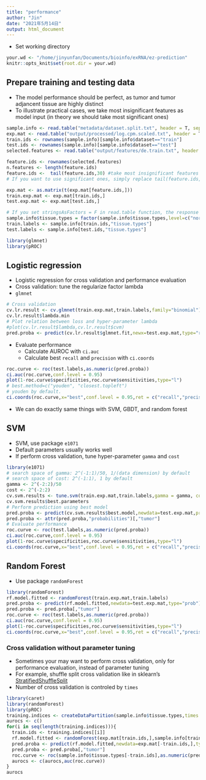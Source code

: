 ```yaml
---
title: "performance"
author: "Jin"
date: "2021年5月14日"
output: html_document
---
```


- Set working directory
```r
your.wd <- "/home/jinyunfan/Documents/bioinfo/exRNA/ez-prediction"
knitr::opts_knit$set(root.dir = your.wd)
```

## Prepare training and testing data


- The model performance should be perfect, as tumor and tumor adjancent tissue are highly distinct
- To illustrate practical cases, we take most insignificant features as model input (in theory we should take most significant ones)


```R
sample.info <- read.table("metadata/dataset.split.txt", header = T, sep ="\t",row.names=1,stringsAsFactors = F,check.names = F)
exp.mat <- read.table("output/processed/log.cpm.scaled.txt", header = T, sep ="\t",row.names=1,stringsAsFactors = F,check.names = F)
train.ids <- rownames(sample.info)[sample.info$dataset=="train"]
test.ids <- rownames(sample.info)[sample.info$dataset=="test"]
selected.features <- read.table("output/features/de.train.txt", header = T, sep ="\t",row.names=1,stringsAsFactors = F,check.names = F)

feature.ids <- rownames(selected.features)
n.features <- length(feature.ids)
feature.ids <-  tail(feature.ids,30) #take most insignificant features 
# If you want to use significant ones, simply replace tail(feature.ids,30) with head(feature.ids,30) 
```


```R
exp.mat <- as.matrix(t(exp.mat[feature.ids,]))
train.exp.mat <- exp.mat[train.ids,]
test.exp.mat <- exp.mat[test.ids,]

# If you set stringsAsFactors = F in read.table function, the response variable in `sample.info` is not of factor type
sample.info$tissue.types = factor(sample.info$tissue.types,level=c("normal","tumor"))
train.labels <- sample.info[train.ids,"tissue.types"]
test.labels <- sample.info[test.ids,"tissue.types"]
```


```R
library(glmnet)
library(pROC)
```

## Logistic regression
- Logistic regression for cross validation and performance evaluation
- Cross validation: tune the regularize factor lambda 
- `glmnet`
```R
# Cross validation
cv.lr.result <- cv.glmnet(train.exp.mat,train.labels,family="binomial")
cv.lr.result$lambda.min
# Plot relation between loss and hyper-parameter lambda 
#plot(cv.lr.result$lambda,cv.lr.result$cvm)
pred.proba <- predict(cv.lr.result$glmnet.fit,newx=test.exp.mat,type="response", s =cv.lr.result$lambda.min)
```
- Evaluate performance
  - Calculate AUROC with `ci.auc`
  - Calculate best `recall` and `precision` with `ci.coords`
  
```R
roc.curve <- roc(test.labels,as.numeric(pred.proba))
ci.auc(roc.curve,conf.level = 0.95)
plot(1-roc.curve$specificities,roc.curve$sensitivities,type="l")
# best.method=c("youden", "closest.topleft")
# youden by default. 
ci.coords(roc.curve,x="best",conf.level = 0.95,ret = c("recall","precision"),best.method="youden",best.policy="random")
```


- We can do exactly same things with SVM, GBDT, and random forest

## SVM
- SVM, use package `e1071`
- Default parameters usually works well
- If perform cross validation, tune hyper-parameter `gamma` and `cost`
```R
library(e1071)
# search space of gamma: 2^(-1:1)/50, 1/(data dimension) by default 
# search space of cost: 2^(-1:1), 1 by default
gamma <- 2^(-2:2)/50
cost <- 2^(-2:2)
cv.svm.results <- tune.svm(train.exp.mat,train.labels,gamma = gamma, cost = cost ,probability = TRUE)
cv.svm.results$best.parameters
# Perform prediction using best model
pred.proba <- predict(cv.svm.results$best.model,newdata=test.exp.mat,probability = TRUE)
pred.proba <- attr(pred.proba,"probabilities")[,"tumor"]
# Evaluate performance
roc.curve <- roc(test.labels,as.numeric(pred.proba))
ci.auc(roc.curve,conf.level = 0.95)
plot(1-roc.curve$specificities,roc.curve$sensitivities,type="l")
ci.coords(roc.curve,x="best",conf.level = 0.95,ret = c("recall","precision"),best.policy="random")
```

## Random Forest
- Use package `randomForest`
```R
library(randomForest)
rf.model.fitted <- randomForest(train.exp.mat,train.labels)
pred.proba <- predict(rf.model.fitted,newdata=test.exp.mat,type="prob")
pred.proba <- pred.proba[,"tumor"]
roc.curve <- roc(test.labels,as.numeric(pred.proba))
ci.auc(roc.curve,conf.level = 0.95)
plot(1-roc.curve$specificities,roc.curve$sensitivities,type="l")
ci.coords(roc.curve,x="best",conf.level = 0.95,ret = c("recall","precision"),best.policy="random")
```

### Cross validation without parameter tuning
- Sometimes your may want to perform cross validation, only for performance evaluation, instead of parameter tuning
- For example, shuffle split cross validation like in sklearn's [StratifiedShuffleSplit](https://scikit-learn.org/stable/modules/generated/sklearn.model_selection.StratifiedShuffleSplit.html)
- Number of cross validation is controled by `times`

```R
library(caret)
library(randomForest)
library(pROC)
training.indices <- createDataPartition(sample.info$tissue.types,times = 10,p = 0.8)
aurocs <- c()
for(i in seq(length(training.indices))){
  train.ids <- training.indices[[i]]
  rf.model.fitted <- randomForest(exp.mat[train.ids,],sample.info[train.ids,"tissue.types"])
  pred.proba <- predict(rf.model.fitted,newdata=exp.mat[-train.ids,],type="prob")
  pred.proba <- pred.proba[,"tumor"]
  roc.curve <- roc(sample.info$tissue.types[-train.ids],as.numeric(pred.proba))
  aurocs <- c(aurocs,auc(roc.curve))
}
aurocs
```



